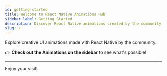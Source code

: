 ```yaml
---
id: getting-started
title: Welcome to React Native Animations Hub
sidebar_label: Getting Started
description: Discover React Native animations created by the community.
slug: /
---
```



Explore creative UI animations made with React Native by the community.

👉 **Check out the Animations on the sidebar** to see what's possible!

---

Enjoy your visit!
